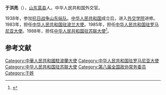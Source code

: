 {{noteTA
|T=zh:于洪亮;zh-hans:于洪亮;zh-hant:于洪亮;
|1=zh:于洪亮;zh-hans:于洪亮;zh-hant:于洪亮;
}}
'''于洪亮'''（{{bd|1927年|||catIdx=}}），[[山东|山东]][[莒县|莒县]]人。中华人民共和国外交官。

1938年，参加[[抗日战争|抗日战争]][[山东纵队|山东纵队]]。[[中华人民共和国|中华人民共和国]]成立后，进入[[外交学院|外交学院]]进修。1983年，担任[[中国驻波兰大使列表|中华人民共和国驻波兰大使]]。1985年，担任[[中国驻罗马尼亚大使列表|中华人民共和国驻罗马尼亚大使]]。1988年，担任[[中国驻俄罗斯大使列表|中华人民共和国驻苏联大使]]<ref>{{cite book|author=[[钱其琛|钱其琛]]|title=《[[外交十记|外交十记]]》|year=2003年|publisher=世界知识出版社|isbn=9787501221103|pages=[https://archive.org/details/waijiaoshiji0000qian/page/8 8]-10页}}</ref>。

==参考文献==
{{reflist}}
{{start box}}
{{s-dip}}
{{succession box|[[李则望|李则望]]|[[王荩卿|王荩卿]]|[[中国驻波兰大使列表|中华人民共和国驻波兰大使]]|1983年4月-1985年3月}}
{{succession box|[[李则望|李则望]]|[[王荩卿|王荩卿]]|[[中国驻罗马尼亚大使列表|中华人民共和国驻罗马尼亚大使]]|1985年4月-1987年7月}}
{{succession box|[[李则望|李则望]]|[[王荩卿|王荩卿]]|[[中国驻俄罗斯大使列表|中华人民共和国驻苏联大使]]|1988年9月-1991年11月}}
{{end box}}
{{中国政治人物小作品}}
[[Category:中華人民共和國駐波蘭大使|Category:中華人民共和國駐波蘭大使]]
[[Category:中华人民共和国驻罗马尼亚大使|Category:中华人民共和国驻罗马尼亚大使]]
[[Category:中华人民共和国驻苏联大使|Category:中华人民共和国驻苏联大使]]
[[Category:第八届全国政协常务委员|Category:第八届全国政协常务委员]]
[[Category:于姓|Category:于姓]]